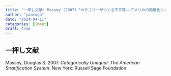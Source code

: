 ```yaml
---
title: "一押し文献: Massey (2007)「カテゴリーがつくる不平等――アメリカの階層化システム」"
author: "yaaruga"
date: "2024-04-11"
categories: [Imput]
draft: true
---
```

:::{.callout-note}
## 一押し文献
Massey, Douglas S. 2007. *Categorically Unequal: The American Stratification System*. New York: Russell Sage Foundation.
:::